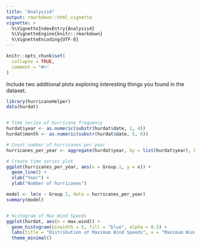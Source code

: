 ```yaml
---
title: "Analysis4"
output: rmarkdown::html_vignette
vignette: >
  %\VignetteIndexEntry{Analysis4}
  %\VignetteEngine{knitr::rmarkdown}
  %\VignetteEncoding{UTF-8}
---
```


```r
knitr::opts_chunk$set(
  collapse = TRUE,
  comment = "#>"
)
```

Include two additional plots exploring interesting things you found in the dataset.

```r
library(hurricaneHelper)
data(hurdat)


# Time series of hurricane frequency
hurdat$year <- as.numeric(substr(hurdat$date, 1, 4))
hurdat$month <- as.numeric(substr(hurdat$date, 5, 6))

# Count number of hurricanes per year
hurricanes_per_year <- aggregate(hurdat$year, by = list(hurdat$year), FUN = length)

# Create time series plot
ggplot(hurricanes_per_year, aes(x = Group.1, y = x)) +
  geom_line() +
  xlab("Year") +
  ylab("Number of hurricanes")

model <- lm(x ~ Group.1, data = hurricanes_per_year)
summary(model)


# Histogram of Max Wind Speeds
ggplot(hurdat, aes(x = max.wind)) +
  geom_histogram(binwidth = 5, fill = "blue", alpha = 0.5) +
  labs(title = "Distribution of Maximum Wind Speeds", x = "Maximum Wind Speed", y = "Count") +
  theme_minimal()
```

